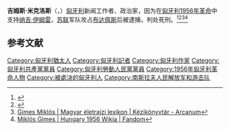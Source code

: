 {{Eastern name order|匈牙利語|匈牙利人名}}

'''吉姆斯·米克洛斯'''（{{lang-hu|Gimes Miklós}}，{{bd|1917年|12月23日|1958年|6月16日|catIdx=G}}）[[匈牙利|匈牙利]]新闻工作者、政治家，因为在[[匈牙利1956年革命|匈牙利1956年革命]]中支持[[纳吉·伊姆雷|纳吉·伊姆雷]]，[[苏联|苏联]]军队攻占[[布达佩斯|布达佩斯]]后被逮捕，判处死刑。<ref>{{Cite web |url=https://artsandculture.google.com/asset/mikl%C3%B3s-gimes-1917-1958/5wHzPCdy_1oEzw |title=Miklós Gimes (1917-1958) — Google Arts & Culture |access-date=2020-12-23 |archive-date=2021-12-20 |archive-url=https://web.archive.org/web/20211220195743/https://artsandculture.google.com/asset/mikl%C3%B3s-gimes-1917-1958/5wHzPCdy_1oEzw }}</ref><ref>{{Cite web |url=http://www.rev.hu/history_of_56/szerviz/kislex/biograf/gimes_uk.htm |title=Miklós Gimes, 1917–1958 |access-date=2020-12-23 |archive-date=2007-07-01 |archive-url=https://web.archive.org/web/20070701164058/http://www.rev.hu/history_of_56/szerviz/kislex/biograf/gimes_uk.htm |dead-url=no }}</ref><ref>[https://www.arcanum.hu/hu/online-kiadvanyok/Lexikonok-magyar-eletrajzi-lexikon-7428D/g-gy-757D7/gimes-miklos-7597A/ Gimes Miklós | Magyar életrajzi lexikon | Kézikönyvtár - Arcanum]</ref><ref>[https://hungary-1956.fandom.com/wiki/Mikl%C3%B3s_Gimes Miklós Gimes | Hungary 1956 Wikia | Fandom]</ref>

== 参考文献 ==
{{Reflist}}

[[Category:匈牙利猶太人|Category:匈牙利猶太人]]
[[Category:匈牙利記者|Category:匈牙利記者]]
[[Category:匈牙利作家|Category:匈牙利作家]]
[[Category:匈牙利共產黨黨員|Category:匈牙利共產黨黨員]]
[[Category:匈牙利勞動人民黨黨員|Category:匈牙利勞動人民黨黨員]]
[[Category:1956年匈牙利革命人物|Category:1956年匈牙利革命人物]]
[[Category:被處決的匈牙利人|Category:被處決的匈牙利人]]
[[Category:南斯拉夫人民解放军和游击队|Category:南斯拉夫人民解放军和游击队]]